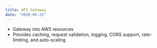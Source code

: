 ```yaml
---
title: API Gateway
date: "2020-05-25"
---
```


- Gateway into AWS resources
- Provides caching, request validation, logging, CORS support, rate-limiting, and auto-scaling
